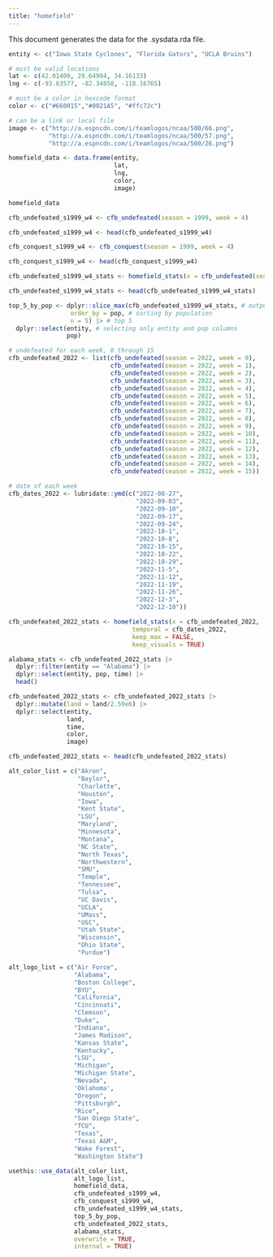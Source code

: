 ```yaml
---
title: "homefield"
---
```

This document generates the data for the .sysdata.rda file.

```r
entity <- c("Iowa State Cyclones", "Florida Gators", "UCLA Bruins")

# must be valid locations
lat <- c(42.01400, 29.64994, 34.16133)
lng <- c(-93.63577, -82.34858, -118.16765)

# must be a color in hexcode format
color <- c("#660015","#0021A5", "#ffc72c")

# can be a link or local file
image <- c("http://a.espncdn.com/i/teamlogos/ncaa/500/66.png",
           "http://a.espncdn.com/i/teamlogos/ncaa/500/57.png",
           "http://a.espncdn.com/i/teamlogos/ncaa/500/26.png")

homefield_data <- data.frame(entity,
                             lat,
                             lng,
                             color,
                             image)

homefield_data
```

```r
cfb_undefeated_s1999_w4 <- cfb_undefeated(season = 1999, week = 4)

cfb_undefeated_s1999_w4 <- head(cfb_undefeated_s1999_w4)
```

```r
cfb_conquest_s1999_w4 <- cfb_conquest(season = 1999, week = 4)

cfb_conquest_s1999_w4 <- head(cfb_conquest_s1999_w4)
```

```r
cfb_undefeated_s1999_w4_stats <- homefield_stats(x = cfb_undefeated(season = 1999, week = 4))

cfb_undefeated_s1999_w4_stats <- head(cfb_undefeated_s1999_w4_stats)

```

```r
top_5_by_pop <- dplyr::slice_max(cfb_undefeated_s1999_w4_stats, # output from homefield_stats()
                 order_by = pop, # sorting by population
                 n = 5) |> # top 5
  dplyr::select(entity, # selecting only entity and pop columns
                pop)
```

```r
# undefeated for each week, 0 through 15
cfb_undefeated_2022 <- list(cfb_undefeated(season = 2022, week = 0),
                            cfb_undefeated(season = 2022, week = 1),
                            cfb_undefeated(season = 2022, week = 2),
                            cfb_undefeated(season = 2022, week = 3),
                            cfb_undefeated(season = 2022, week = 4),
                            cfb_undefeated(season = 2022, week = 5),
                            cfb_undefeated(season = 2022, week = 6),
                            cfb_undefeated(season = 2022, week = 7),
                            cfb_undefeated(season = 2022, week = 8),
                            cfb_undefeated(season = 2022, week = 9),
                            cfb_undefeated(season = 2022, week = 10),
                            cfb_undefeated(season = 2022, week = 11),
                            cfb_undefeated(season = 2022, week = 12),
                            cfb_undefeated(season = 2022, week = 13),
                            cfb_undefeated(season = 2022, week = 14),
                            cfb_undefeated(season = 2022, week = 15))

# date of each week
cfb_dates_2022 <- lubridate::ymd(c("2022-08-27",
                                   "2022-09-03",
                                   "2022-09-10",
                                   "2022-09-17",
                                   "2022-09-24",
                                   "2022-10-1",
                                   "2022-10-8",
                                   "2022-10-15",
                                   "2022-10-22",
                                   "2022-10-29",
                                   "2022-11-5",
                                   "2022-11-12",
                                   "2022-11-19",
                                   "2022-11-26",
                                   "2022-12-3",
                                   "2022-12-10"))

cfb_undefeated_2022_stats <- homefield_stats(x = cfb_undefeated_2022,
                                  temporal = cfb_dates_2022,
                                  keep_max = FALSE,
                                  keep_visuals = TRUE)

```

```r
alabama_stats <- cfb_undefeated_2022_stats |>
  dplyr::filter(entity == "Alabama") |>
  dplyr::select(entity, pop, time) |>
  head()
```


```r
cfb_undefeated_2022_stats <- cfb_undefeated_2022_stats |>
  dplyr::mutate(land = land/2.59e6) |>
  dplyr::select(entity,
                land,
                time,
                color,
                image)

cfb_undefeated_2022_stats <- head(cfb_undefeated_2022_stats)
```


```r
alt_color_list = c("Akron",
                   "Baylor",
                   "Charlotte",
                   "Houston",
                   "Iowa",
                   "Kent State",
                   "LSU",
                   "Maryland",
                   "Minnesota",
                   "Montana",
                   "NC State",
                   "North Texas",
                   "Northwestern",
                   "SMU",
                   "Temple",
                   "Tennessee",
                   "Tulsa",
                   "UC Davis",
                   "UCLA",
                   "UMass",
                   "USC",
                   "Utah State",
                   "Wisconsin",
                   "Ohio State",
                   "Purdue")

alt_logo_list = c("Air Force",
                  "Alabama",
                  "Boston College",
                  "BYU",
                  "California",
                  "Cincinnati",
                  "Clemson",
                  "Duke",
                  "Indiana",
                  "James Madison",
                  "Kansas State",
                  "Kentucky",
                  "LSU",
                  "Michigan",
                  "Michigan State",
                  "Nevada",
                  'Oklahoma',
                  "Oregon",
                  "Pittsburgh",
                  "Rice",
                  "San Diego State",
                  "TCU",
                  "Texas",
                  "Texas A&M",
                  "Wake Forest",
                  "Washington State")
```


```r
usethis::use_data(alt_color_list, 
                  alt_logo_list, 
                  homefield_data,
                  cfb_undefeated_s1999_w4,
                  cfb_conquest_s1999_w4,
                  cfb_undefeated_s1999_w4_stats,
                  top_5_by_pop,
                  cfb_undefeated_2022_stats,
                  alabama_stats,
                  overwrite = TRUE,
                  internal = TRUE)
```

